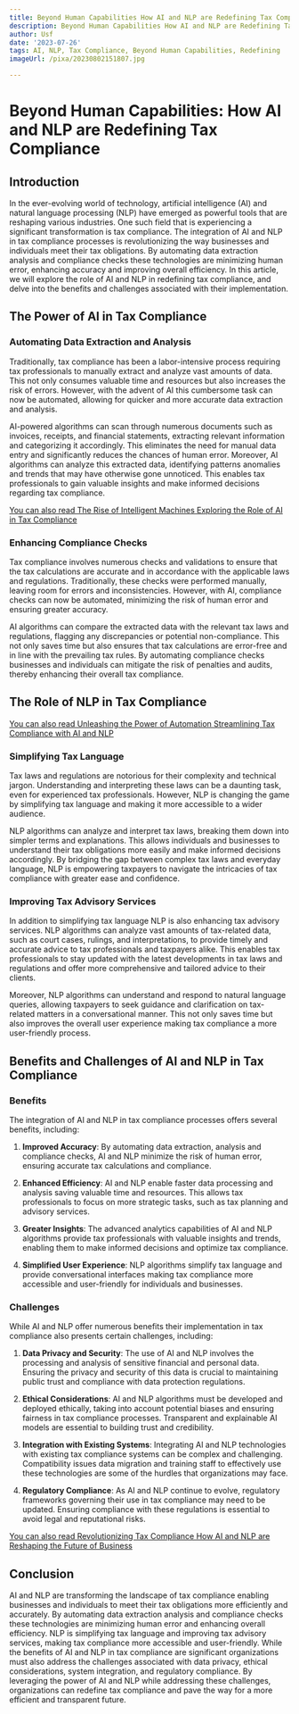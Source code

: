 ```yaml
---
title: Beyond Human Capabilities How AI and NLP are Redefining Tax Compliance
description: Beyond Human Capabilities How AI and NLP are Redefining Tax Compliance
author: Usf
date: '2023-07-26'
tags: AI, NLP, Tax Compliance, Beyond Human Capabilities, Redefining
imageUrl: /pixa/20230802151807.jpg

---
```

# Beyond Human Capabilities: How AI and NLP are Redefining Tax Compliance

##  Introduction

In the ever-evolving world of technology, artificial intelligence (AI) and natural language processing (NLP) have emerged as powerful tools that are reshaping various industries. One such field that is experiencing a significant transformation is tax compliance. The integration of AI and  NLP in tax  compliance processes is revolutionizing the way businesses and individuals meet their tax obligations. By automating data extraction analysis and compliance checks these technologies are minimizing human error,  enhancing accuracy and improving overall efficiency. In this  article, we will explore the role of AI and NLP  in redefining tax  compliance, and delve into the benefits and challenges associated with their  implementation.

## The Power of AI in Tax Compliance

### Automating Data  Extraction and Analysis

Traditionally, tax compliance has been a labor-intensive process requiring tax professionals  to manually  extract and analyze  vast amounts of  data. This not only consumes valuable time  and  resources but also increases the risk of  errors. However,  with the advent of AI this  cumbersome task can now be automated, allowing for quicker and more accurate data extraction and analysis.

AI-powered algorithms can scan through numerous documents such as invoices, receipts, and financial statements, extracting relevant information  and categorizing it accordingly.  This eliminates the need for manual data entry and significantly reduces the chances of human error. Moreover, AI algorithms can analyze this extracted data, identifying patterns anomalies  and trends that may have otherwise gone unnoticed. This enables tax professionals to gain valuable  insights and make  informed decisions regarding tax compliance.

[You can also read The Rise of Intelligent Machines Exploring the  Role of AI in Tax Compliance](The%20Rise%20of%20Intelligent%20Machines%20Exploring%20the%20Role%20of%20AI%20in%20Tax%20Compliance)


### Enhancing Compliance Checks

Tax compliance involves numerous checks and validations to  ensure that the tax calculations are accurate and in accordance with  the applicable laws and regulations. Traditionally, these checks were performed manually, leaving room for errors and inconsistencies. However, with  AI, compliance checks can now be automated, minimizing the risk of human  error and  ensuring greater accuracy.

AI algorithms can compare  the extracted data with the relevant tax laws and regulations, flagging  any discrepancies or potential non-compliance. This not only saves time but also ensures that  tax calculations are error-free and  in line with the prevailing tax rules. By automating compliance checks businesses and individuals can mitigate the risk of penalties and audits, thereby  enhancing their overall tax compliance.

## The Role of NLP in Tax Compliance

[You can also read Unleashing the Power of Automation Streamlining Tax Compliance with AI  and NLP](Unleashing%20the%20Power%20of%20Automation%20Streamlining%20Tax%20Compliance%20with%20AI%20and%20NLP)


### Simplifying  Tax Language

Tax laws and regulations are notorious for their complexity and technical jargon. Understanding and interpreting these laws can be a  daunting task, even  for  experienced tax professionals. However, NLP is changing the game by simplifying tax language and making it more accessible to a wider audience.

NLP algorithms can analyze and  interpret  tax laws, breaking them down into simpler  terms and explanations. This allows  individuals and businesses  to understand their tax obligations more easily and make informed decisions accordingly. By bridging the  gap between complex tax laws and everyday language,  NLP is empowering taxpayers to navigate the intricacies of tax compliance with greater ease and confidence.

### Improving Tax Advisory Services

In addition to simplifying tax language NLP  is also enhancing tax  advisory services.  NLP algorithms  can analyze vast amounts of tax-related data,  such as court cases, rulings, and interpretations, to  provide timely and  accurate advice to tax professionals and taxpayers alike. This enables tax professionals to stay updated with the latest developments in  tax laws  and  regulations and  offer more comprehensive  and  tailored advice to their clients.

Moreover, NLP algorithms can understand and respond to  natural  language queries, allowing taxpayers to seek guidance and clarification on tax-related matters  in a  conversational manner. This not only  saves time but also improves the overall user  experience making tax compliance a more user-friendly process.

## Benefits and Challenges of AI and NLP in  Tax Compliance

### Benefits

The  integration of AI and NLP  in tax compliance processes offers several benefits, including:

1. **Improved  Accuracy**:  By automating data extraction, analysis and  compliance checks, AI and NLP minimize  the risk of human  error, ensuring accurate  tax calculations and compliance.

2. **Enhanced Efficiency**: AI and NLP enable faster data processing and analysis saving valuable time and resources. This allows tax professionals to focus on more  strategic tasks,  such as tax planning and  advisory services.

3. **Greater  Insights**: The advanced analytics capabilities of AI and NLP algorithms provide tax professionals  with valuable insights and trends, enabling them to make informed decisions and optimize  tax compliance.

4. **Simplified User Experience**: NLP algorithms simplify tax language and provide conversational interfaces making tax compliance more accessible and user-friendly for individuals and businesses.

### Challenges

While AI and NLP offer numerous  benefits their implementation in tax compliance also presents certain challenges, including:

1. **Data Privacy and Security**: The use  of  AI and NLP involves the processing and analysis  of sensitive financial and personal data. Ensuring the privacy and  security of  this data is crucial to maintaining public trust and compliance with data protection regulations.

2. **Ethical Considerations**: AI and NLP algorithms must be developed and deployed ethically,  taking into account potential biases and ensuring fairness in tax compliance processes. Transparent and explainable AI models are essential to building trust  and credibility.

3. **Integration with Existing Systems**: Integrating AI and NLP technologies with existing tax compliance systems can be complex and challenging. Compatibility issues data migration  and training staff to  effectively use these technologies are some of the hurdles that organizations may face.

4. **Regulatory Compliance**: As AI and NLP continue to evolve, regulatory frameworks governing their use  in tax compliance may need to be updated.  Ensuring compliance with these regulations is essential to avoid legal and reputational risks.

[You can also  read Revolutionizing Tax Compliance How  AI and  NLP are Reshaping the Future of Business](Revolutionizing%20Tax%20Compliance%20How%20AI%20and%20NLP%20are%20Reshaping%20the%20Future%20of%20Business)


## Conclusion

AI and NLP  are transforming the landscape of tax compliance enabling businesses and individuals  to meet their tax obligations  more efficiently and accurately. By automating data extraction analysis and compliance checks  these technologies are  minimizing human  error and enhancing  overall efficiency. NLP is simplifying tax language and improving tax advisory services, making tax compliance more accessible and user-friendly. While the benefits of AI and NLP in tax compliance are  significant organizations must also address the challenges associated with data privacy, ethical considerations, system integration, and  regulatory  compliance. By leveraging the power of AI and NLP while addressing these challenges, organizations can redefine tax compliance and  pave the way for a more efficient and transparent future.